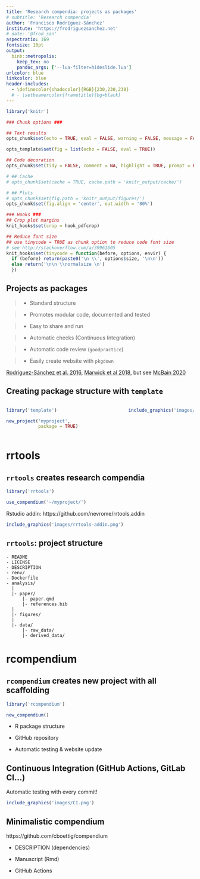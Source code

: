 ```yaml
---
title: 'Research compendia: projects as packages'
# subtitle: 'Research compendia'
author: 'Francisco Rodríguez-Sánchez'
institute: 'https://frodriguezsanchez.net'
# date: '@frod_san'
aspectratio: 169
fontsize: 10pt
output: 
  binb::metropolis:
    keep_tex: no
    pandoc_args: ['--lua-filter=hideslide.lua']
urlcolor: blue
linkcolor: blue
header-includes:
  - \definecolor{shadecolor}{RGB}{230,230,230}
  # - \setbeamercolor{frametitle}{bg=black}
---
```



```r

library('knitr')

### Chunk options ###

## Text results
opts_chunk$set(echo = TRUE, eval = FALSE, warning = FALSE, message = FALSE, size = 'tiny')

opts_template$set(fig = list(echo = FALSE, eval = TRUE))

## Code decoration
opts_chunk$set(tidy = FALSE, comment = NA, highlight = TRUE, prompt = FALSE, crop = TRUE)

# ## Cache
# opts_chunk$set(cache = TRUE, cache.path = 'knitr_output/cache/')

# ## Plots
# opts_chunk$set(fig.path = 'knitr_output/figures/')
opts_chunk$set(fig.align = 'center', out.width = '80%')

### Hooks ###
## Crop plot margins
knit_hooks$set(crop = hook_pdfcrop)

## Reduce font size
## use tinycode = TRUE as chunk option to reduce code font size
# see http://stackoverflow.com/a/39961605
knit_hooks$set(tinycode = function(before, options, envir) {
  if (before) return(paste0('\n \\', options$size, '\n\n'))
  else return('\n\n \\normalsize \n')
  })

```


## Projects as packages

>- Standard structure

>- Promotes modular code, documented and tested

>- Easy to share and run

>- Automatic checks (Continuous Integration)

>- Automatic code review (`goodpractice`) 

>- Easily create website with `pkgdown`

\raggedright
\tiny
[Rodríguez-Sánchez et al. 2016](https://www.revistaecosistemas.net/index.php/ecosistemas/article/view/1178), [Marwick et al 2018](https://doi.org/10.1080/00031305.2017.1375986), but see [McBain 2020](https://milesmcbain.xyz/posts/an-okay-idea/)
\raggedleft


## Creating package structure with `template`

:::::::::::::: {.columns align=center totalwidth=8em}
::: {.column width='70%' align=bottom}
```r
library('template')
```

```r
new_project('myproject', 
            package = TRUE)
```
:::
::: {.column width='40%'}
```r
include_graphics('images/template-pkg.png')
```
:::
::::::::::::::



# rrtools

## `rrtools` creates research compendia

```r
library('rrtools')

use_compendium('~/myproject/') 
```

Rstudio addin: https://github.com/nevrome/rrtools.addin

```r
include_graphics('images/rrtools-addin.png')
```


## `rrtools`: project structure

\scriptsize
```
- README
- LICENSE
- DESCRIPTION
- renv/
- Dockerfile
- analysis/
  |
  |- paper/
      |- paper.qmd       
      |- references.bib  
  |
  |- figures/            
  |
  |- data/
      |- raw_data/       
      |- derived_data/   
```
\normalsize



# \includegraphics[height=2cm]{images/rcompendium.png} \newline rcompendium

## `rcompendium` creates new project with all scaffolding

```r
library('rcompendium')

new_compendium()
```

- R package structure

- GitHub repository

- Automatic testing & website update


## Continuous Integration (GitHub Actions, GitLab CI...)

Automatic testing with every commit!

```r
include_graphics('images/CI.png')
```


## Minimalistic compendium

https://github.com/cboettig/compendium

- DESCRIPTION (dependencies)

- Manuscript (Rmd)

- GitHub Actions

